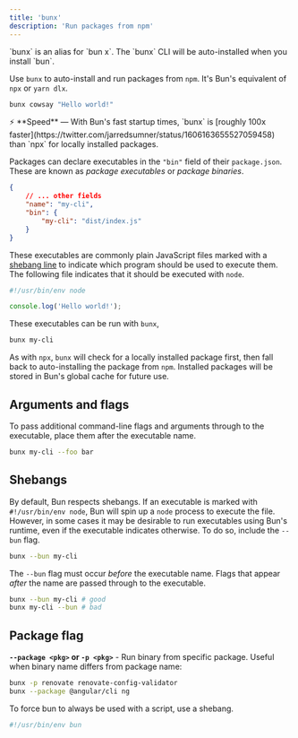 ```yaml
---
title: 'bunx'
description: 'Run packages from npm'
---
```


<Note>
	`bunx` is an alias for `bun x`. The `bunx` CLI will be auto-installed when you install `bun`.
</Note>

Use `bunx` to auto-install and run packages from `npm`. It's Bun's equivalent of `npx` or `yarn dlx`.

```bash terminal icon="terminal"
bunx cowsay "Hello world!"
```

<Note>
	⚡️ **Speed** — With Bun's fast startup times, `bunx` is [roughly 100x
	faster](https://twitter.com/jarredsumner/status/1606163655527059458) than `npx` for locally
	installed packages.
</Note>

Packages can declare executables in the `"bin"` field of their `package.json`. These are known as _package executables_ or _package binaries_.

```json package.json icon="file-json"
{
	// ... other fields
	"name": "my-cli",
	"bin": {
		"my-cli": "dist/index.js"
	}
}
```

These executables are commonly plain JavaScript files marked with a [shebang line](<https://en.wikipedia.org/wiki/Shebang_(Unix)>) to indicate which program should be used to execute them. The following file indicates that it should be executed with `node`.

```ts dist/index.js icon="/icons/javascript.svg"
#!/usr/bin/env node

console.log('Hello world!');
```

These executables can be run with `bunx`,

```bash terminal icon="terminal"
bunx my-cli
```

As with `npx`, `bunx` will check for a locally installed package first, then fall back to auto-installing the package from `npm`. Installed packages will be stored in Bun's global cache for future use.

## Arguments and flags

To pass additional command-line flags and arguments through to the executable, place them after the executable name.

```bash terminal icon="terminal"
bunx my-cli --foo bar
```

## Shebangs

By default, Bun respects shebangs. If an executable is marked with `#!/usr/bin/env node`, Bun will spin up a `node` process to execute the file. However, in some cases it may be desirable to run executables using Bun's runtime, even if the executable indicates otherwise. To do so, include the `--bun` flag.

```bash terminal icon="terminal"
bunx --bun my-cli
```

The `--bun` flag must occur _before_ the executable name. Flags that appear _after_ the name are passed through to the executable.

```bash terminal icon="terminal"
bunx --bun my-cli # good
bunx my-cli --bun # bad
```

## Package flag

**`--package <pkg>` or `-p <pkg>`** - Run binary from specific package. Useful when binary name differs from package name:

```bash terminal icon="terminal"
bunx -p renovate renovate-config-validator
bunx --package @angular/cli ng
```

To force bun to always be used with a script, use a shebang.

```ts dist/index.js icon="/icons/javascript.svg"
#!/usr/bin/env bun
```
